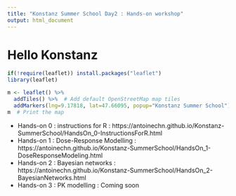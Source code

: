 ```yaml
---
title: "Konstanz Summer School Day2 : Hands-on workshop"
output: html_document
---
```


# Hello Konstanz

```r
if(!require(leaflet)) install.packages("leaflet")
library(leaflet)

m <- leaflet() %>%
  addTiles() %>%  # Add default OpenStreetMap map tiles
  addMarkers(lng=9.17818, lat=47.66095, popup="Konstanz Summer School")
m  # Print the map
```


- Hands-on 0 : instructions for R : https://antoinechn.github.io/Konstanz-SummerSchool/HandsOn_0-InstructionsForR.html
- Hands-on 1 : Dose-Response Modelling : https://antoinechn.github.io/Konstanz-SummerSchool/HandsOn_1-DoseResponseModeling.html
- Hands-on 2 : Bayesian networks : https://antoinechn.github.io/Konstanz-SummerSchool/HandsOn_2-BayesianNetworks.html
- Hands-on 3 : PK modelling : Coming soon